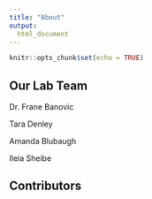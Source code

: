 ---
title: "About"
output: 
  html_document
---

```{r setup, include=FALSE}
knitr::opts_chunk$set(echo = TRUE)
```

## Our Lab Team
  Dr. Frane Banovic
  
  Tara Denley
  
  Amanda Blubaugh
  
  Ileia Sheibe

## Contributors
